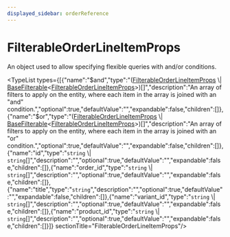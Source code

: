 ```yaml
---
displayed_sidebar: orderReference
---
```



# FilterableOrderLineItemProps

An object used to allow specifying flexible queries with and/or conditions.

<TypeList types={[{"name":"$and","type":"([FilterableOrderLineItemProps](page.mdx) \\| [BaseFilterable](../order.BaseFilterable/page.mdx)&#60;[FilterableOrderLineItemProps](page.mdx)&#62;)[]","description":"An array of filters to apply on the entity, where each item in the array is joined with an \"and\" condition.","optional":true,"defaultValue":"","expandable":false,"children":[]},{"name":"$or","type":"([FilterableOrderLineItemProps](page.mdx) \\| [BaseFilterable](../order.BaseFilterable/page.mdx)&#60;[FilterableOrderLineItemProps](page.mdx)&#62;)[]","description":"An array of filters to apply on the entity, where each item in the array is joined with an \"or\" condition.","optional":true,"defaultValue":"","expandable":false,"children":[]},{"name":"id","type":"`string` \\| `string`[]","description":"","optional":true,"defaultValue":"","expandable":false,"children":[]},{"name":"order_id","type":"`string` \\| `string`[]","description":"","optional":true,"defaultValue":"","expandable":false,"children":[]},{"name":"title","type":"`string`","description":"","optional":true,"defaultValue":"","expandable":false,"children":[]},{"name":"variant_id","type":"`string` \\| `string`[]","description":"","optional":true,"defaultValue":"","expandable":false,"children":[]},{"name":"product_id","type":"`string` \\| `string`[]","description":"","optional":true,"defaultValue":"","expandable":false,"children":[]}]}  sectionTitle="FilterableOrderLineItemProps"/>
